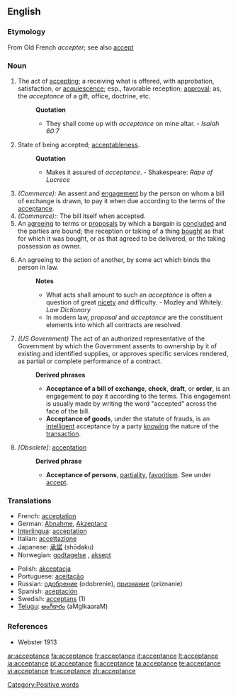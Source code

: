 ==English==

===Etymology===
From Old French ''accepter''; see also [[accept]]

===Noun===
{{en-noun}}

# The act of [[accepting]]; a receiving what is offered, with approbation, satisfaction, or [[acquiescence]]; esp., favorable reception; [[approval]]; as, the ''acceptance'' of a gift, office, doctrine, etc.
#:'''Quotation'''
#:*They shall come up with ''acceptance'' on mine altar. - ''Isaiah 60:7''
# State of being accepted; [[acceptableness]].
#:'''Quotation'''
#:*Makes it assured of ''acceptance''. - Shakespeare: ''Rape of Lucrece''
# ''(Commerce):'' An assent and [[engagement]] by the person on whom a bill of exchange is drawn, to pay it when due according to the terms of the [[acceptance]].
# ''(Commerce):'': The bill itself when accepted.
# An [[agreeing]] to terms or [[proposals]] by which a bargain is [[concluded]] and the parties are bound; the reception or taking of a thing [[bought]] as that for which it was bought, or as that agreed to be delivered, or the taking possession as owner.
# {{law}} An agreeing to the action of another, by some act which binds the person in law.
#:'''Notes'''
#:*What acts shall amount to such an ''acceptance'' is often a question of great [[nicety]] and difficulty. - Mozley and Whitely: ''Law Dictionary''
#:*In modern law, ''proposal'' and ''acceptance'' are the constituent elements into which all contracts are resolved.
# ''(US Government)'' The act of an authorized representative of the Government by which the Government assents to ownership by it of existing and identified supplies, or approves specific services rendered, as partial or complete performance of a contract.
#:'''Derived phrases'''
#:*'''Acceptance of a bill of exchange''', '''check''', '''draft''', or '''order''', is an engagement to pay it according to the terms. This engagement is usually made by writing the word "accepted" across the face of the bill.
#:*'''Acceptance of goods''', under the statute of frauds, is an [[intelligent]] acceptance by a party [[knowing]] the nature of the [[transaction]].
# ''[Obsolete]:'' [[acceptation]]
#:'''Derived phrase'''
#:*'''Acceptance of persons''', [[partiality]], [[favoritism]]. See under [[accept]].

===Translations===
{{rfc-level|Translations at L3+ (AutoFormat would have corrected level of Translations)}}
{{top}}
*French: [[acceptation]] {{f}}
*German: [[Abnahme]], [[Akzeptanz]]
*[[Interlingua]]: [[acceptation]]
*Italian: [[accettazione]]
*Japanese: [[承諾]] (shōdaku)
*Norwegian: [[godtagelse]] {{c}}, [[aksept]] {{c}}
{{mid}}
*Polish: [[akceptacja]]
*Portuguese: [[aceitação]]
*Russian: [[одобрение]] (odobrenie), [[признание]] (priznanie)
*Spanish: [[aceptación]]
*Swedish: [[acceptans]] (1)
*[[Telugu]]: [[అంగీకారం]] (aMgIkaaraM)
{{bottom}}

===References===
*Webster 1913

[[Category:Positive words]]

[[ar:acceptance]]
[[fa:acceptance]]
[[fr:acceptance]]
[[it:acceptance]]
[[lt:acceptance]]
[[ja:acceptance]]
[[pt:acceptance]]
[[fi:acceptance]]
[[ta:acceptance]]
[[te:acceptance]]
[[vi:acceptance]]
[[tr:acceptance]]
[[zh:acceptance]]